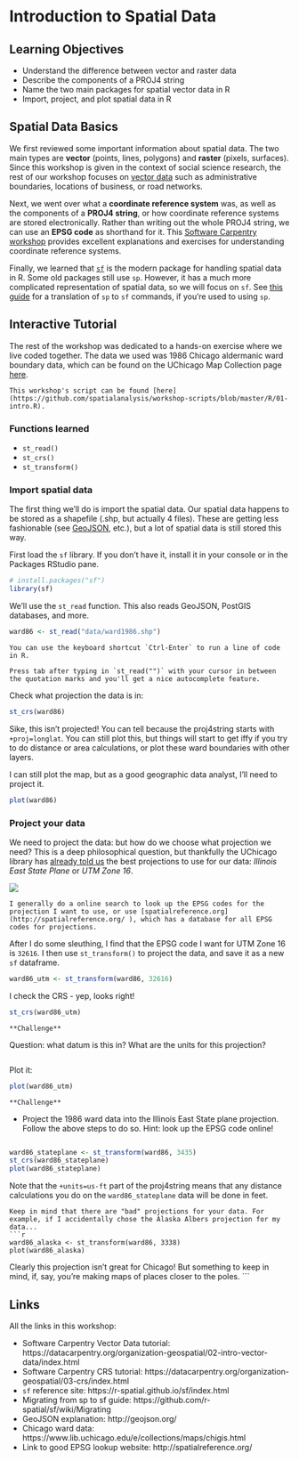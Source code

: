 # Introduction to Spatial Data

## Learning Objectives

- Understand the difference between vector and raster data
- Describe the components of a PROJ4 string
- Name the two main packages for spatial vector data in R
- Import, project, and plot spatial data in R

## Spatial Data Basics

We first reviewed some important information about spatial data. The two main types are 
**vector** (points, lines, polygons) and **raster** (pixels, surfaces). Since this workshop is given in the context of social science research, the rest of our workshop focuses on [vector data](https://datacarpentry.org/organization-geospatial/02-intro-vector-data/index.html) such as administrative boundaries, locations of business, or road networks.

Next, we went over what a **coordinate reference system** was, as well as the components of a **PROJ4 string**, or how coordinate reference systems are stored electronically. Rather than writing out the whole PROJ4 string, we can use an **EPSG code** as shorthand for it. This [Software Carpentry workshop](https://datacarpentry.org/organization-geospatial/03-crs/index.html) provides excellent explanations and exercises for understanding coordinate reference systems.

Finally, we learned that [`sf`](https://r-spatial.github.io/sf/index.html) is the modern package for handling spatial data in R. Some old packages still use `sp`. However, it has a much more complicated representation of spatial data, so we will focus on `sf`. See [this guide](https://github.com/r-spatial/sf/wiki/Migrating) for a translation of `sp` to `sf` commands, if you're used to using `sp`.

## Interactive Tutorial

The rest of the workshop was dedicated to a hands-on exercise where we live coded together. The data we used was 1986 Chicago aldermanic ward boundary data, which can be found on the UChicago Map Collection page [here](https://www.lib.uchicago.edu/e/collections/maps/chigis.html).

```block
This workshop's script can be found [here](https://github.com/spatialanalysis/workshop-scripts/blob/master/R/01-intro.R).
```

### Functions learned

- `st_read()`
- `st_crs()`
- `st_transform()`

### Import spatial data

The first thing we'll do is import the spatial data. Our spatial data happens to be stored as a shapefile (.shp, but actually 4 files). These are getting less fashionable (see [GeoJSON](http://geojson.org/), etc.), but a lot of spatial data is still stored this way.

First load the `sf` library. If you don't have it, install it in your console or in the Packages RStudio pane.
```r
# install.packages("sf")
library(sf)
```

We'll use the `st_read` function. This also reads GeoJSON, PostGIS databases, and more. 

```r
ward86 <- st_read("data/ward1986.shp")
```
```block
You can use the keyboard shortcut `Ctrl-Enter` to run a line of code in R.
```

```block
Press tab after typing in `st_read("")` with your cursor in between the quotation marks and you'll get a nice autocomplete feature.
```

Check what projection the data is in:
```r
st_crs(ward86)
```
Sike, this isn't projected! You can tell because the proj4string starts with `+proj=longlat`. You can still plot this, but things will start to get iffy if you try to do distance or area calculations, or plot these ward boundaries with other layers.

I can still plot the map, but as a good geographic data analyst, I'll need to project it.
```r
plot(ward86)
```

### Project your data

We need to project the data: but how do we choose what projection we need? This is a deep philosophical question, but thankfully the UChicago library has [already told us](https://www.lib.uchicago.edu/e/collections/maps/chigis.html) the best projections to use for our data: *Illinois East State Plane* or *UTM Zone 16*.

![](figs/what-projection.png)

```block
I generally do a online search to look up the EPSG codes for the projection I want to use, or use [spatialreference.org](http://spatialreference.org/ ), which has a database for all EPSG codes for projections.
```

After I do some sleuthing, I find that the EPSG code I want for UTM Zone 16 is `32616`. I then use `st_transform()` to project the data, and save it as a new `sf` dataframe.
```r
ward86_utm <- st_transform(ward86, 32616)
```

I check the CRS - yep, looks right!
```r
st_crs(ward86_utm)
```

```block
**Challenge**
```
Question: what datum is this in? What are the units for this projection?

```block
```

Plot it:
```r
plot(ward86_utm)
```

```block
**Challenge**
```
- Project the 1986 ward data into the Illinois East State plane projection. Follow the above steps to do so. Hint: look up the EPSG code online!

```block
```

```r
ward86_stateplane <- st_transform(ward86, 3435)
st_crs(ward86_stateplane)
plot(ward86_stateplane)
```

Note that the `+units=us-ft` part of the proj4string means that any distance calculations you do on the `ward86_stateplane` data will be done in feet.

```block
Keep in mind that there are "bad" projections for your data. For example, if I accidentally chose the Alaska Albers projection for my data...
```r
ward86_alaska <- st_transform(ward86, 3338)
plot(ward86_alaska)
```

Clearly this projection isn't great for Chicago! But something to keep in mind, if, say, you're making maps of places closer to the poles.
```

## Links

All the links in this workshop:

- Software Carpentry Vector Data tutorial: https://datacarpentry.org/organization-geospatial/02-intro-vector-data/index.html
- Software Carpentry CRS tutorial: https://datacarpentry.org/organization-geospatial/03-crs/index.html
- `sf` reference site: https://r-spatial.github.io/sf/index.html
- Migrating from sp to sf guide: https://github.com/r-spatial/sf/wiki/Migrating
- GeoJSON explanation: http://geojson.org/
- Chicago ward data: https://www.lib.uchicago.edu/e/collections/maps/chigis.html
- Link to good EPSG lookup website: http://spatialreference.org/ 

